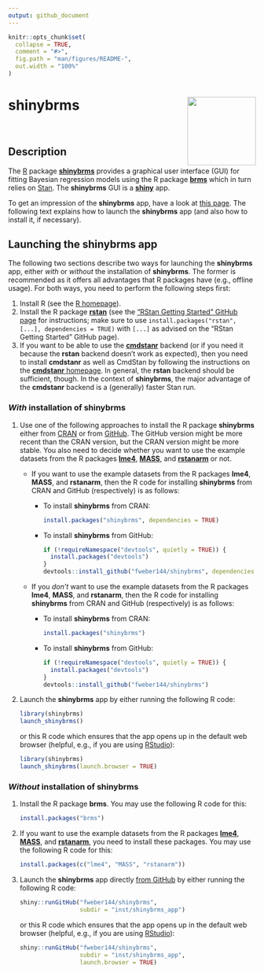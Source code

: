```yaml
---
output: github_document
---
```


```r
knitr::opts_chunk$set(
  collapse = TRUE,
  comment = "#>",
  fig.path = "man/figures/README-",
  out.width = "100%"
)
```

# **shinybrms** <img src='man/figures/logo.svg' align="right" height="139" />

<br>

## Description

The [R](https://www.R-project.org/) package [**shinybrms**](https://fweber144.github.io/shinybrms/) provides a graphical user interface (GUI) for fitting Bayesian regression models using the R package [**brms**](https://paul-buerkner.github.io/brms/) which in turn relies on [Stan](https://mc-stan.org/). The **shinybrms** GUI is a [**shiny**](https://shiny.rstudio.com/) app.

To get an impression of the **shinybrms** app, have a look at [this page](https://fweber144.github.io/shinybrms/articles/shinybrms.html). The following text explains how to launch the **shinybrms** app (and also how to install it, if necessary).

## Launching the **shinybrms** app

The following two sections describe two ways for launching the **shinybrms** app, either *with* or *without* the installation of **shinybrms**. The former is recommended as it offers all advantages that R packages have (e.g., offline usage). For both ways, you need to perform the following steps first:

1. Install R (see the [R homepage](https://www.R-project.org/)).
1. Install the R package [**rstan**](https://mc-stan.org/rstan/) (see the ["RStan Getting Started" GitHub page](https://github.com/stan-dev/rstan/wiki/RStan-Getting-Started) for instructions; make sure to use `install.packages("rstan", [...], dependencies = TRUE)` with `[...]` as advised on the "RStan Getting Started" GitHub page).
1. If you want to be able to use the [**cmdstanr**](https://mc-stan.org/cmdstanr/) backend (or if you need it because the **rstan** backend doesn't work as expected), then you need to install **cmdstanr** as well as CmdStan by following the instructions on the [**cmdstanr** homepage](https://mc-stan.org/cmdstanr/). In general, the **rstan** backend should be sufficient, though. In the context of **shinybrms**, the major advantage of the **cmdstanr** backend is a (generally) faster Stan run.

### *With* installation of **shinybrms**

1. Use one of the following approaches to install the R package **shinybrms** either from [CRAN](https://CRAN.R-project.org/package=shinybrms) or from [GitHub](https://github.com/fweber144/shinybrms). The GitHub version might be more recent than the CRAN version, but the CRAN version might be more stable. You also need to decide whether you want to use the example datasets from the R packages [**lme4**](https://CRAN.R-project.org/package=lme4), [**MASS**](https://CRAN.R-project.org/package=MASS), and [**rstanarm**](https://mc-stan.org/rstanarm/) or not.
    + If you want to use the example datasets from the R packages **lme4**, **MASS**, and **rstanarm**, then the R code for installing **shinybrms** from CRAN and GitHub (respectively) is as follows:
      * To install **shinybrms** from CRAN:
        ```r
        install.packages("shinybrms", dependencies = TRUE)
        ```
      * To install **shinybrms** from GitHub:
        ```r
        if (!requireNamespace("devtools", quietly = TRUE)) {
          install.packages("devtools")
        }
        devtools::install_github("fweber144/shinybrms", dependencies = TRUE)
        ```
    + If you *don't* want to use the example datasets from the R packages **lme4**, **MASS**, and **rstanarm**, then the R code for installing **shinybrms** from CRAN and GitHub (respectively) is as follows:
      * To install **shinybrms** from CRAN:
        ```r
        install.packages("shinybrms")
        ```
      * To install **shinybrms** from GitHub:
        ```r
        if (!requireNamespace("devtools", quietly = TRUE)) {
          install.packages("devtools")
        }
        devtools::install_github("fweber144/shinybrms")
        ```
1. Launch the **shinybrms** app by either running the following R code:
   ```r
   library(shinybrms)
   launch_shinybrms()
   ```
   or this R code which ensures that the app opens up in the default web browser (helpful, e.g., if you are using [RStudio](https://www.rstudio.com/)):
   ```r
   library(shinybrms)
   launch_shinybrms(launch.browser = TRUE)
   ```

### *Without* installation of **shinybrms**

1. Install the R package **brms**. You may use the following R code for this:
   ```r
   install.packages("brms")
   ```
1. If you want to use the example datasets from the R packages [**lme4**](https://CRAN.R-project.org/package=lme4), [**MASS**](https://CRAN.R-project.org/package=MASS), and [**rstanarm**](https://mc-stan.org/rstanarm/), you need to install these packages. You may use the following R code for this:
   ```r
   install.packages(c("lme4", "MASS", "rstanarm"))
   ```
1. Launch the **shinybrms** app directly [from GitHub](https://github.com/fweber144/shinybrms/tree/master/inst/shinybrms_app) by either running the following R code:
   ```r
   shiny::runGitHub("fweber144/shinybrms",
                    subdir = "inst/shinybrms_app")
   ```
   or this R code which ensures that the app opens up in the default web browser (helpful, e.g., if you are using [RStudio](https://www.rstudio.com/)):
   ```r
   shiny::runGitHub("fweber144/shinybrms",
                    subdir = "inst/shinybrms_app",
                    launch.browser = TRUE)
   ```
